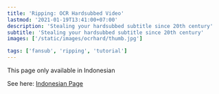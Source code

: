 ```yaml
---
title: 'Ripping: OCR Hardsubbed Video'
lastmod: '2021-01-19T13:41:00+07:00'
description: 'Stealing your hardsubbed subtitle since 20th century'
subtitle: 'Stealing your hardsubbed subtitle since 20th century'
images: ['/static/images/ocrhard/thumb.jpg']

tags: ['fansub', 'ripping', 'tutorial']
---
```


This page only available in Indonesian

<!--more-->

See here: <a locale="id" href="/posts/hardsubocr">Indonesian Page</a>
